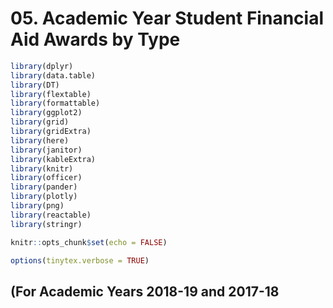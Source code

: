 # 05. Academic Year Student Financial Aid Awards by Type

```r
library(dplyr)
library(data.table)
library(DT)
library(flextable)
library(formattable)
library(ggplot2)
library(grid)
library(gridExtra)
library(here)
library(janitor)
library(kableExtra)
library(knitr)
library(officer)
library(pander)
library(plotly)
library(png)
library(reactable)
library(stringr)
```

```r
knitr::opts_chunk$set(echo = FALSE)
```

```r
options(tinytex.verbose = TRUE)
```

## (For Academic Years 2018-19 and 2017-18
```r

```

```{=openxml}
<w:p><w:r><w:br w:type="page"/></w:r></w:p>
```